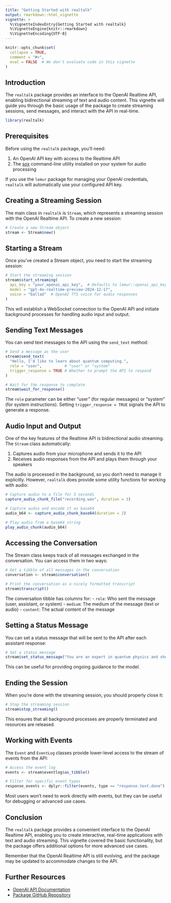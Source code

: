 ```yaml
---
title: "Getting Started with realtalk"
output: rmarkdown::html_vignette
vignette: >
  %\VignetteIndexEntry{Getting Started with realtalk}
  %\VignetteEngine{knitr::rmarkdown}
  %\VignetteEncoding{UTF-8}
---
```


```r
knitr::opts_chunk$set(
  collapse = TRUE,
  comment = "#>",
  eval = FALSE  # We don't evaluate code in this vignette
)
```

## Introduction

The `realtalk` package provides an interface to the OpenAI Realtime API, enabling bidirectional streaming of text and audio content. This vignette will guide you through the basic usage of the package to create streaming sessions, send messages, and interact with the API in real-time.

```r
library(realtalk)
```

## Prerequisites

Before using the `realtalk` package, you'll need:

1. An OpenAI API key with access to the Realtime API
2. The [sox](https://sox.sourceforge.net/) command-line utility installed on your system for audio processing

If you use the `lemur` package for managing your OpenAI credentials, `realtalk` will automatically use your configured API key.

## Creating a Streaming Session

The main class in `realtalk` is `Stream`, which represents a streaming session with the OpenAI Realtime API. To create a new session:

```r
# Create a new Stream object
stream <- Stream$new()
```

## Starting a Stream

Once you've created a Stream object, you need to start the streaming session:

```r
# Start the streaming session
stream$start_streaming(
  api_key = "your_openai_api_key",  # Defaults to lemur::openai_api_key()
  model = "gpt-4o-realtime-preview-2024-12-17",
  voice = "ballad"  # OpenAI TTS voice for audio responses
)
```

This will establish a WebSocket connection to the OpenAI API and initiate background processes for handling audio input and output.

## Sending Text Messages

You can send text messages to the API using the `send_text` method:

```r
# Send a message as the user
stream$send_text(
  "Hello, I'd like to learn about quantum computing.",
  role = "user",          # "user" or "system"
  trigger_response = TRUE # Whether to prompt the API to respond
)

# Wait for the response to complete
stream$wait_for_response()
```

The `role` parameter can be either "user" (for regular messages) or "system" (for system instructions). Setting `trigger_response = TRUE` signals the API to generate a response.

## Audio Input and Output

One of the key features of the Realtime API is bidirectional audio streaming. The `Stream` class automatically:

1. Captures audio from your microphone and sends it to the API
2. Receives audio responses from the API and plays them through your speakers

The audio is processed in the background, so you don't need to manage it explicitly. However, `realtalk` does provide some utility functions for working with audio:

```r
# Capture audio to a file for 3 seconds
capture_audio_chunk_file("recording.wav", duration = 3)

# Capture audio and encode it as base64
audio_b64 <- capture_audio_chunk_base64(duration = 2)

# Play audio from a base64 string
play_audio_chunk(audio_b64)
```

## Accessing the Conversation

The Stream class keeps track of all messages exchanged in the conversation. You can access them in two ways:

```r
# Get a tibble of all messages in the conversation
conversation <- stream$conversation()

# Print the conversation as a nicely formatted transcript
stream$transcript()
```

The conversation tibble has columns for:
- `role`: Who sent the message (user, assistant, or system)
- `medium`: The medium of the message (text or audio)
- `content`: The actual content of the message

## Setting a Status Message

You can set a status message that will be sent to the API after each assistant response:

```r
# Set a status message
stream$set_status_message("You are an expert in quantum physics and should explain concepts clearly.")
```

This can be useful for providing ongoing guidance to the model.

## Ending the Session

When you're done with the streaming session, you should properly close it:

```r
# Stop the streaming session
stream$stop_streaming()
```

This ensures that all background processes are properly terminated and resources are released.

## Working with Events

The `Event` and `EventLog` classes provide lower-level access to the stream of events from the API:

```r
# Access the event log
events <- stream$eventlog$as_tibble()

# Filter for specific event types
response_events <- dplyr::filter(events, type == "response.text.done")
```

Most users won't need to work directly with events, but they can be useful for debugging or advanced use cases.

## Conclusion

The `realtalk` package provides a convenient interface to the OpenAI Realtime API, enabling you to create interactive, real-time applications with text and audio streaming. This vignette covered the basic functionality, but the package offers additional options for more advanced use cases.

Remember that the OpenAI Realtime API is still evolving, and the package may be updated to accommodate changes to the API.

## Further Resources

- [OpenAI API Documentation](https://platform.openai.com/docs/api-reference)
- [Package GitHub Repository](https://github.com/wilkox/realtalk)